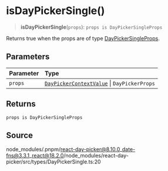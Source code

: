 # isDayPickerSingle()

<a id="undefined" name="undefined"></a>

> **isDayPickerSingle**(`props`): `props is DayPickerSingleProps`

Returns true when the props are of type [DayPickerSingleProps](/docs/api/main/interfaces/DayPickerSingleProps.md).

## Parameters

| Parameter | Type |
| :------ | :------ |
| `props` | [`DayPickerContextValue`](/docs/api/main/interfaces/DayPickerContextValue.md) \| `DayPickerProps` |

## Returns

`props is DayPickerSingleProps`

## Source

node\_modules/.pnpm/react-day-picker@8.10.0\_date-fns@3.3.1\_react@18.2.0/node\_modules/react-day-picker/src/types/DayPickerSingle.ts:20
